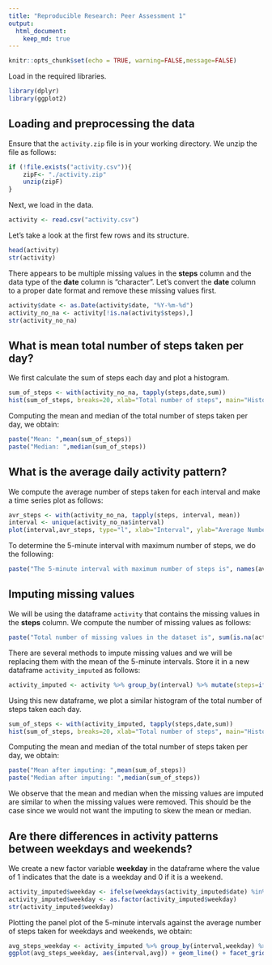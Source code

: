 ```yaml
---
title: "Reproducible Research: Peer Assessment 1"
output: 
  html_document:
    keep_md: true
---
```


```r
knitr::opts_chunk$set(echo = TRUE, warning=FALSE,message=FALSE)
```


Load in the required libraries.
```r
library(dplyr)
library(ggplot2)
```

## Loading and preprocessing the data


Ensure that the `activity.zip` file is in your working directory. We unzip the file as follows:
```r
if (!file.exists("activity.csv")){
    zipF<- "./activity.zip"
    unzip(zipF)
}
```
Next, we load in the data.
```r
activity <- read.csv("activity.csv")
```
Let's take a look at the first few rows and its structure.
```r
head(activity)
str(activity)
```

There appears to be multiple missing values in the **steps** column and the data type of the **date** column is "character". Let's convert the **date** column to a proper date format and remove these missing values first.
```r
activity$date <- as.Date(activity$date, "%Y-%m-%d")
activity_no_na <- activity[!is.na(activity$steps),]
str(activity_no_na)
```

## What is mean total number of steps taken per day?

We first calculate the sum of steps each day and plot a histogram.
```r
sum_of_steps <- with(activity_no_na, tapply(steps,date,sum))
hist(sum_of_steps, breaks=20, xlab="Total number of steps", main="Histogram of total number of steps", col='lightblue')
```

Computing the mean and median of the total number of steps taken per day, we obtain:
```r
paste("Mean: ",mean(sum_of_steps))
paste("Median: ",median(sum_of_steps))
```

## What is the average daily activity pattern?


We compute the average number of steps taken for each interval and make a time series plot as follows:
```r
avr_steps <- with(activity_no_na, tapply(steps, interval, mean))
interval <- unique(activity_no_na$interval)
plot(interval,avr_steps, type="l", xlab="Interval", ylab="Average Number of Steps", main="Average Number of Steps over Time")
```

To determine the 5-minute interval with maximum number of steps, we do the following:
```r
paste("The 5-minute interval with maximum number of steps is", names(avr_steps[avr_steps == max(avr_steps)]))
```


## Imputing missing values


We will be using the dataframe `activity` that contains the missing values in the **steps** column. We compute the number of missing values as follows:
```r
paste("Total number of missing values in the dataset is", sum(is.na(activity$steps)))
```

There are several methods to impute missing values and we will be replacing them with the mean of the 5-minute intervals. Store it in a new dataframe `activity_imputed` as follows:
```r
activity_imputed <- activity %>% group_by(interval) %>% mutate(steps=ifelse(is.na(steps), mean(steps, na.rm=TRUE), steps))
```

Using this new dataframe, we plot a similar histogram of the total number of steps taken each day.
```r
sum_of_steps <- with(activity_imputed, tapply(steps,date,sum))
hist(sum_of_steps, breaks=20, xlab="Total number of steps", main="Histogram of total number of steps after imputing", col='lightgreen')
```

Computing the mean and median of the total number of steps taken per day, we obtain:
```r
paste("Mean after imputing: ",mean(sum_of_steps))
paste("Median after imputing: ",median(sum_of_steps))
```
We observe that the mean and median when the missing values are imputed are similar to when the missing values were removed. This should be the case since we would not want the imputing to skew the mean or median.


## Are there differences in activity patterns between weekdays and weekends?

We create a new factor variable **weekday** in the dataframe where the value of 1 indicates that the date is a weekday and 0 if it is a weekend.
```r
activity_imputed$weekday <- ifelse(weekdays(activity_imputed$date) %in% c("Saturday", "Sunday"), "weekend","weekday")
activity_imputed$weekday <- as.factor(activity_imputed$weekday)
str(activity_imputed$weekday)
```

Plotting the panel plot of the 5-minute intervals against the average number of steps taken for weekdays and weekends, we obtain:
```r
avg_steps_weekday <- activity_imputed %>% group_by(interval,weekday) %>% summarise(avg=mean(steps))
ggplot(avg_steps_weekday, aes(interval,avg)) + geom_line() + facet_grid(weekday~.) + labs(x="Interval",y="Average Number of Steps", title="Average Number of Steps over Time for Weekdays and Weekends")
```

